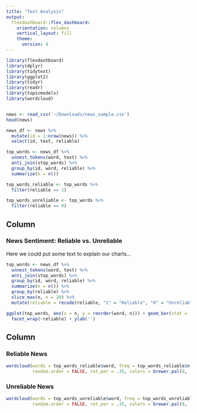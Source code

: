 ```yaml
---
title: "Text Analysis"
output: 
  flexdashboard::flex_dashboard:
    orientation: columns
    vertical_layout: fill
    theme:
      version: 4
---
```


```r
library(flexdashboard)
library(dplyr)
library(tidytext)
library(ggplot2)
library(tidyr)
library(readr)
library(topicmodels)
library(wordcloud)


news <- read_csv('~/Downloads/news_sample.csv')
head(news)

news_df <- news %>%
  mutate(id = 1:nrow(news)) %>%
  select(id, text, reliable)

top_words <- news_df %>%
  unnest_tokens(word, text) %>%
  anti_join(stop_words) %>%
  group_by(id, word, reliable) %>%
  summarize(n = n())

top_words_reliable <- top_words %>%
  filter(reliable == 1)

top_words_unreliable <- top_words %>%
  filter(reliable == 0)
```

Column {data-width=650}
-----------------------------------------------------------------------

### News Sentiment: Reliable vs. Unreliable

Here we could put some text to explain our charts...

```r
top_words <- news_df %>%
  unnest_tokens(word, text) %>%
  anti_join(stop_words) %>%
  group_by(id, word, reliable) %>%
  summarize(n = n()) %>%
  group_by(reliable) %>%
  slice_max(n, n = 20) %>%
  mutate(reliable = recode(reliable, "1" = "Reliable", "0" = "Unreliable"))

ggplot(top_words, aes(x = n, y = reorder(word, n))) + geom_bar(stat = 'identity') + theme_minimal() +
  facet_wrap(~reliable) + ylab('')
```

Column {data-width=350}
-----------------------------------------------------------------------

### Reliable News

```r
wordcloud(words = top_words_reliable$word, freq = top_words_reliable$n, min.freq = 1, max.words = 100,
          random.order = FALSE, rot.per = .35, colors = brewer.pal(8, 'Dark2'))

```

### Unreliable News

```r
wordcloud(words = top_words_unreliable$word, freq = top_words_unreliable$n, min.freq = 1, max.words = 100,
          random.order = FALSE, rot.per = .35, colors = brewer.pal(8, 'Dark2'))

```

